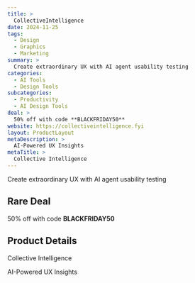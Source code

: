 ```yaml
---
title: >
  CollectiveIntelligence
date: 2024-11-25
tags:
  - Design
  - Graphics
  - Marketing
summary: >
  Create extraordinary UX with AI agent usability testing
categories:
  - AI Tools
  - Design Tools
subcategories:
  - Productivity
  - AI Design Tools
deal: >
  50% off with code **BLACKFRIDAY50**
website: https://collectiveintelligence.fyi
layout: ProductLayout
metaDescription: >
  AI-Powered UX Insights
metaTitle: >
  Collective Intelligence
---
```

Create extraordinary UX with AI agent usability testing

## Rare Deal

50% off with code **BLACKFRIDAY50**

## Product Details
Collective Intelligence

AI-Powered UX Insights
